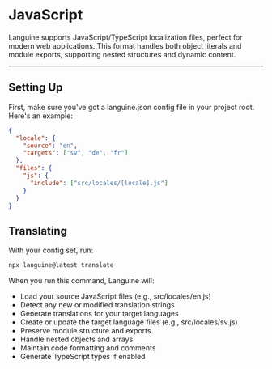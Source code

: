 # JavaScript

Languine supports JavaScript/TypeScript localization files, perfect for modern web applications. This format handles both object literals and module exports, supporting nested structures and dynamic content.

---

## Setting Up

First, make sure you've got a languine.json config file in your project root. Here's an example:

```json
{
  "locale": {
    "source": "en",
    "targets": ["sv", "de", "fr"]
  },
  "files": {
    "js": {
      "include": ["src/locales/[locale].js"]
    }
  }
}
```

## Translating

With your config set, run:

```bash
npx languine@latest translate
```

When you run this command, Languine will:

- Load your source JavaScript files (e.g., src/locales/en.js)
- Detect any new or modified translation strings
- Generate translations for your target languages
- Create or update the target language files (e.g., src/locales/sv.js)
- Preserve module structure and exports
- Handle nested objects and arrays
- Maintain code formatting and comments
- Generate TypeScript types if enabled
